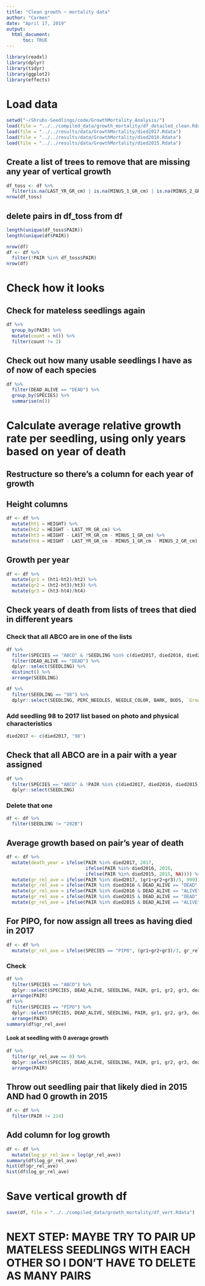 ```yaml
---
title: "Clean growth ~ mortality data"
author: "Carmen"
date: "April 17, 2019"
output: 
  html_document:
      toc: TRUE
---
```


```r
library(readxl)
library(dplyr)
library(tidyr)
library(ggplot2)
library(effects)
```

# Load data
```r
setwd("~/Shrubs-Seedlings/code/GrowthMortality_Analysis/")
load(file = "../../compiled_data/growth_mortality/df_detailed_clean.Rdata")
load(file = "../../results/data/GrowthMortality/died2017.Rdata")
load(file = "../../results/data/GrowthMortality/died2016.Rdata")
load(file = "../../results/data/GrowthMortality/died2015.Rdata")
```

## Create a list of trees to remove that are missing any year of vertical growth
```r
df_toss <- df %>% 
  filter(is.na(LAST_YR_GR_cm) | is.na(MINUS_1_GR_cm) | is.na(MINUS_2_GR_cm))
nrow(df_toss)
```


## delete pairs in df_toss from df
```r
length(unique(df_toss$PAIR))
length(unique(df$PAIR))

nrow(df)
df <- df %>% 
  filter(!PAIR %in% df_toss$PAIR)
nrow(df)
```


# Check how it looks

## Check for mateless seedlings again
```r
df %>% 
  group_by(PAIR) %>% 
  mutate(count = n()) %>% 
  filter(count != 2)
```

## Check out how many usable seedlings I have as of now of each species
```r
df %>% 
  filter(DEAD_ALIVE == "DEAD") %>% 
  group_by(SPECIES) %>% 
  summarise(n())
```


# Calculate average relative growth rate per seedling, using only years based on year of death


## Restructure so there's a column for each year of growth

## Height columns
```r
df <- df %>% 
  mutate(ht1 = HEIGHT) %>% 
  mutate(ht2 = HEIGHT - LAST_YR_GR_cm) %>% 
  mutate(ht3 = HEIGHT - LAST_YR_GR_cm - MINUS_1_GR_cm) %>% 
  mutate(ht4 = HEIGHT - LAST_YR_GR_cm - MINUS_1_GR_cm - MINUS_2_GR_cm)
```

## Growth per year
```r
df <- df %>% 
  mutate(gr1 = (ht1-ht2)/ht2) %>% 
  mutate(gr2 = (ht2-ht3)/ht3) %>% 
  mutate(gr3 = (ht3-ht4)/ht4)
```

## Check years of death from lists of trees that died in different years

### Check that all ABCO are in one of the lists
```r
df %>% 
  filter(SPECIES == "ABCO" & !SEEDLING %in% c(died2017, died2016, died2015)) %>% 
  filter(DEAD_ALIVE == "DEAD") %>% 
  dplyr::select(SEEDLING) %>% 
  distinct() %>% 
  arrange(SEEDLING) 
```

```r
df %>% 
  filter(SEEDLING == "98") %>%
  dplyr::select(SEEDLING, PERC_NEEDLES, NEEDLE_COLOR, BARK, BUDS, `Growing?`) 
```

### Add seedling 98 to 2017 list based on photo and physical characteristics
```r
died2017 <- c(died2017, "98")
```

## Check that all ABCO are in a pair with a year assigned
```r
df %>% 
  filter(SPECIES == "ABCO" & !PAIR %in% c(died2017, died2016, died2015)) %>% 
  dplyr::select(SEEDLING)
```
 
### Delete that one
```r
df <- df %>% 
  filter(SEEDLING != "202B")
```

## Average growth based on pair's year of death
```r
df <- df %>% 
  mutate(death_year = ifelse(PAIR %in% died2017, 2017, 
                             ifelse(PAIR %in% died2016, 2016, 
                             ifelse(PAIR %in% died2015, 2015, NA)))) %>% 
  mutate(gr_rel_ave = ifelse(PAIR %in% died2017, (gr1+gr2+gr3)/3, 999)) %>% 
  mutate(gr_rel_ave = ifelse(PAIR %in% died2016 & DEAD_ALIVE == "DEAD", (gr1+gr2)/2, gr_rel_ave)) %>% 
  mutate(gr_rel_ave = ifelse(PAIR %in% died2016 & DEAD_ALIVE == "ALIVE", (gr2+gr3)/2, gr_rel_ave)) %>% 
  mutate(gr_rel_ave = ifelse(PAIR %in% died2015 & DEAD_ALIVE == "DEAD", gr1, gr_rel_ave)) %>% 
  mutate(gr_rel_ave = ifelse(PAIR %in% died2015 & DEAD_ALIVE == "ALIVE", gr3, gr_rel_ave))
```

## For PIPO, for now assign all trees as having died in 2017
```r
df <- df %>% 
  mutate(gr_rel_ave = ifelse(SPECIES == "PIPO", (gr1+gr2+gr3)/3, gr_rel_ave))
```


### Check
```r
df %>% 
  filter(SPECIES == "ABCO") %>% 
  dplyr::select(SPECIES, DEAD_ALIVE, SEEDLING, PAIR, gr1, gr2, gr3, death_year, gr_rel_ave) %>% 
  arrange(PAIR)
df %>% 
  filter(SPECIES == "PIPO") %>% 
  dplyr::select(SPECIES, DEAD_ALIVE, SEEDLING, PAIR, gr1, gr2, gr3, death_year, gr_rel_ave) %>% 
  arrange(PAIR)
summary(df$gr_rel_ave)
```

#### Look at seedling with 0 average growth
```r
df %>% 
  filter(gr_rel_ave == 0) %>% 
  dplyr::select(SPECIES, DEAD_ALIVE, SEEDLING, PAIR, gr1, gr2, gr3, death_year, gr_rel_ave) %>% 
  arrange(PAIR)
```

## Throw out seedling pair that likely died in 2015 AND had 0 growth in 2015
```r
df <- df %>% 
  filter(PAIR != 214)
```


## Add column for log growth
```r
df <- df %>% 
  mutate(log_gr_rel_ave = log(gr_rel_ave))
summary(df$log_gr_rel_ave)
hist(df$gr_rel_ave)
hist(df$log_gr_rel_ave)
```

# Save vertical growth df
```r
save(df, file = "../../compiled_data/growth_mortality/df_vert.Rdata")
```

# NEXT STEP: MAYBE TRY TO PAIR UP MATELESS SEEDLINGS WITH EACH OTHER SO I DON'T HAVE TO DELETE AS MANY PAIRS